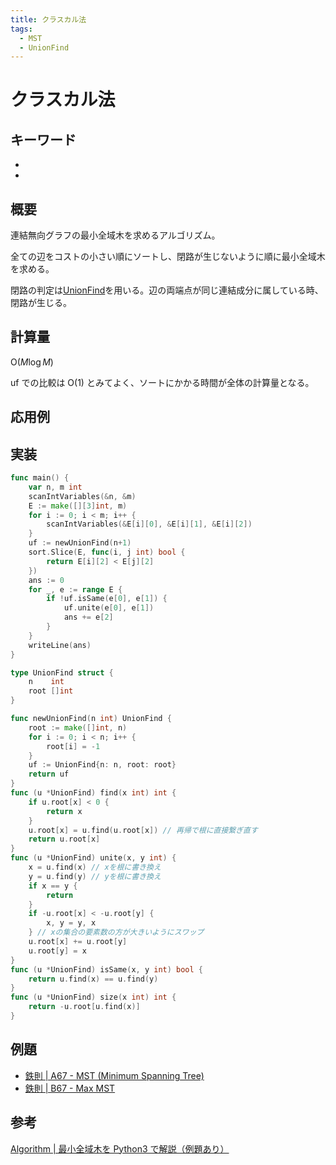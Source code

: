 ```yaml
---
title: クラスカル法
tags:
  - MST
  - UnionFind
---
```


# クラスカル法

## キーワード


- <Tag tag="MST" />
- <Tag tag="UnionFind" />

## 概要

連結無向グラフの最小全域木を求めるアルゴリズム。

全ての辺をコストの小さい順にソートし、閉路が生じないように順に最小全域木を求める。

閉路の判定は[UnionFind](/data-structure/union-find)を用いる。辺の両端点が同じ連結成分に属している時、閉路が生じる。

## 計算量

$\mathrm{O}(M\log{M})$

uf での比較は $\mathrm{O}(1)$ とみてよく、ソートにかかる時間が全体の計算量となる。

## 応用例

## 実装

```go
func main() {
	var n, m int
	scanIntVariables(&n, &m)
	E := make([][3]int, m)
	for i := 0; i < m; i++ {
		scanIntVariables(&E[i][0], &E[i][1], &E[i][2])
	}
	uf := newUnionFind(n+1)
	sort.Slice(E, func(i, j int) bool {
		return E[i][2] < E[j][2]
	})
	ans := 0
	for _, e := range E {
		if !uf.isSame(e[0], e[1]) {
			uf.unite(e[0], e[1])
			ans += e[2]
		}
	}
	writeLine(ans)
}

type UnionFind struct {
	n    int
	root []int
}

func newUnionFind(n int) UnionFind {
	root := make([]int, n)
	for i := 0; i < n; i++ {
		root[i] = -1
	}
	uf := UnionFind{n: n, root: root}
	return uf
}
func (u *UnionFind) find(x int) int {
	if u.root[x] < 0 {
		return x
	}
	u.root[x] = u.find(u.root[x]) // 再帰で根に直接繋ぎ直す
	return u.root[x]
}
func (u *UnionFind) unite(x, y int) {
	x = u.find(x) // xを根に書き換え
	y = u.find(y) // yを根に書き換え
	if x == y {
		return
	}
	if -u.root[x] < -u.root[y] {
		x, y = y, x
	} // xの集合の要素数の方が大きいようにスワップ
	u.root[x] += u.root[y]
	u.root[y] = x
}
func (u *UnionFind) isSame(x, y int) bool {
	return u.find(x) == u.find(y)
}
func (u *UnionFind) size(x int) int {
	return -u.root[u.find(x)]
}
```

## 例題

- [鉄則 | A67 - MST (Minimum Spanning Tree)](https://atcoder.jp/contests/tessoku-book/tasks/tessoku_book_bo)
- [鉄則 | B67 - Max MST](https://atcoder.jp/contests/tessoku-book/tasks/tessoku_book_en)

## 参考

[Algorithm | 最小全域木を Python3 で解説（例題あり）](https://qiita.com/uniTM/items/a6c5211ce9c9008b74a8)
